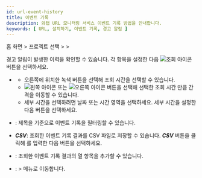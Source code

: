 ```yaml
---
id: url-event-history
title: 이벤트 기록
description: 와탭 URL 모니터링 서비스 이벤트 기록 방법을 안내합니다.
keywords: [ URL, 설치하기, 이벤트 기록, 경고 알림 ]
---
```


홈 화면 &gt; 프로젝트 선택 &gt; <Cmdname sid="side_event" className="uitext" /> &gt; <Cmdname sid="side_eventHistory" className="uitext" />

경고 알림이 발생한 이력을 확인할 수 있습니다. 각 항목을 설정한 다음 ![조회 아이콘](/img/ico-btn-search.png) 버튼을 선택하세요.

<ImgLang img='url-event-history.png' desc='이벤트 기록' />

  * <Cmdname sid="time_selector" className="uitext" />

    * 오른쪽에 위치한 녹색 버튼을 선택해 조회 시간을 선택할 수 있습니다.
    * ![왼쪽 아이콘](/img/left-arrow.svg) 또는 ![오른쪽 아이콘](/img/right-arrow.svg) 버튼을 선택해 선택한 조회 시간 만큼 간격을 이동할 수 있습니다.
    * 세부 시간을 선택하려면 날짜 또는 시간 영역을 선택하세요. 세부 시간을 설정한 다음 <Cmdname sid="apply" className="uitext" /> 버튼을 선택하세요.

  * <Cmdname sid="filter" className="uitext" />: 제목을 기준으로 이벤트 기록을 필터링할 수 있습니다.

  * ***CSV***: 조회한 이벤트 기록 결과를 CSV 파일로 저장할 수 있습니다. ***CSV*** 버튼을 클릭해 <Cmdname sid="maximum_csv_lines" className="uitext" />를 입력한 다음 <Cmdname sid="download" className="uitext" /> 버튼을 선택하세요.

  * <Cmdname sid="column_select" className="uitext" />: 조회한 이벤트 기록 결과의 열 항목을 추가할 수 있습니다.

  * <Cmdname sid="event_setting" className="uitext" />: <Cmdname sid="side_event" className="uitext" /> &gt; <Cmdname sid="side_eventSetting" className="uitext" /> 메뉴로 이동합니다.
